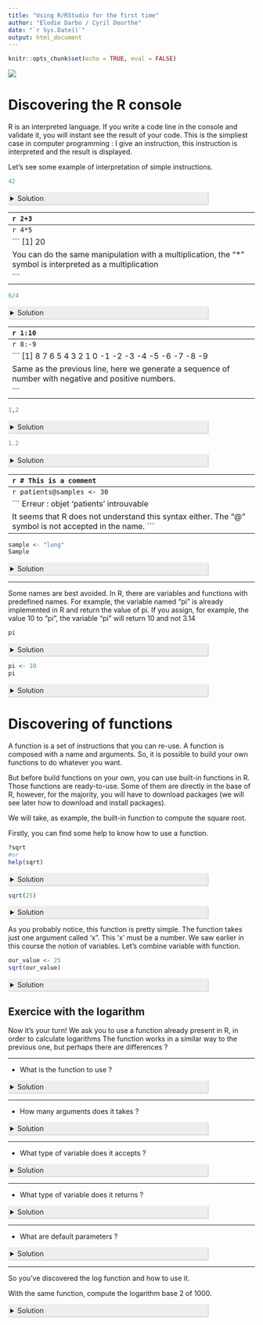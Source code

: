 ```yaml
---
title: "Using R/RStudio for the first time"
author: "Elodie Darbo / Cyril Dourthe"
date: "`r Sys.Date()`"
output: html_document
---
```


<style>
details > summary {
  padding: 4px;
  width: 400px;
  background-color: #eeeeee;
  border: none;
  box-shadow: 1px 1px 2px #bbbbbb;
  cursor: pointer;
}
​
details > p {
  background-color: #E0F8EC;
  padding: 4px;
  margin: 0;
  box-shadow: 1px 1px 2px #bbbbbb;
}
</style>

```r
knitr::opts_chunk$set(echo = TRUE, eval = FALSE)
```

![](figures_exercices/structure_rstudio.svg)

# Discovering the R console

R is an interpreted language. If you write a code line in the console and validate it, you will instant see the result of your code. This is the simpliest case in computer programming : I give an instruction, this instruction is interpreted and the result is displayed.

Let's see some example of interpretation of simple instructions.

```r
42
```
<details>
  <summary>Solution</summary>

```
[1] 42

If you just type a number, R will interpret the simplest way : by returning the number you entered. Here, it will be 42. The interpretation in this case is simple.
```
</details>

--------------------------------------------------------------------------------------------------------------------------------------------------------
```r
2+3
```
<details>
  <summary>Solution</summary>

```
[1] 5

Unlike the previous line, R will not return "2+3", but it interpret the "+" symbol as an addition. R is able to interpret certain symbol especially for arithmetic operation for example.
```
</details> 
  
--------------------------------------------------------------------------------------------------------------------------------------------------------
```r
4*5
```
<details>
  <summary>Solution</summary>

```
[1] 20

You can do the same manipulation with a multiplication, the "*" symbol is interpreted as a multiplication

```
</details> 
--------------------------------------------------------------------------------------------------------------------------------------------------------
```r
6/4
```
<details>
  <summary>Solution</summary>

```
[1] 1.5

Same phenomenon, but with the division, the "/" symbol is interpreted as a division

```
</details> 
--------------------------------------------------------------------------------------------------------------------------------------------------------
```r
1:10
```
<details>
  <summary>Solution</summary>

```
[1] 1  2  3  4  5  6  7  8  9 10

This line is different. The ":" is called a colon. With this symbol you can generate a sequence of number.

```
</details> 
--------------------------------------------------------------------------------------------------------------------------------------------------------
```r
8:-9
```
<details>
  <summary>Solution</summary>

```
[1] 8  7  6  5  4  3  2  1  0 -1 -2 -3 -4 -5 -6 -7 -8 -9

Same as the previous line, here we generate a sequence of number with negative and positive numbers.

```
</details> 

--------------------------------------------------------------------------------------------------------------------------------------------------------
```r
1,2
```
<details>
  <summary>Solution</summary>

```
Erreur : ',' inattendu(e) dans "1,"

Oops, it seems we have a problem here. The interpreter obviously can't read the comma correctly...

```
</details> 

```r
1.2
```
<details>
  <summary>Solution</summary>

```
[1] 1.2

R is demanding when it comes to the use of certain symbols, particularly decimal numbers. In french, we used to write the decimal with a comma like in this example. But in English, the decimal separator is a point not a comma. If you write it with a comma, an error will occurred, R can't interpret what you wrote.
```
</details> 


--------------------------------------------------------------------------------------------------------------------------------------------------------
```r
# This is a comment
```
<details>
  <summary>Solution</summary>

```
> This is a comment

You can write entire lines of text. To do this, simply use the "#" symbol at the beginning of the line. This code line is called a comment, and it is used to indicate that the different lines of code we write do.
```
</details> 


# Work with variables

A variable is a storage space, like a box. In this box, you can store a value that can have different types : numeric, string, table...

Sounds great, but what's it really for?
It's probably the question you've been asking yourself.

You probably noticed when doing the previous exercise in the console, that what you entered was interpreted and returned as a result. However, it's impossible to retrieve this result unless you retype the instruction line.

Here's what we're going to use the variables for. We can store simple structures like numbers or characters string, but we can also store more complex structures such as arrays or matrices. This is called the type of a variable.

It's an important notion in programming, and even more in R, as the language is sometimes rather capricious with variable typing as we will see during the course.

Here is a reminder of some existing types :

| Type | Description | Examples | Notes |
|----------|----------|----------|----------|
| Numeric / Integer | float, integer, complex | 8, 1.8 | The point is used for decimal |
| Character / String | character, character string | "char1",'char2' | Character strings are defined by simple or double quotes |
| Logic / Boolean | logical used for comparison (==, !=, >, %in%, …) | TRUE, FALSE | Predefined variables |
| Other types | NA, NULL | missing value, empty | Predefined variables, impact mathematical operation |
| Functions | Embed instructions and return a result | max(arg1,arg2) substring(arg1,arg2,...) | Many functions are predefined, read the help |

## Assign a value to a variable

Now that you know what variables are for, we will see how to assign a value in a variable.
To do this, you can use two different symbols
The first symbol is "<-". Generally it is preferred when assigning values to variables. But you can also use "=" symbol to assign a value.
The reason is the symbol "=" is also used for other things and it can creates confusion when writing code.

Let's see an example :

```r
P240_nb_rep <- 3
P240_nb_rep
```
<details>
  <summary>Solution</summary>

```
[1] 3

Here we created a variable named "P240_nb_rep" and we assigned the value 3 in the variable.
So when we write "P240_nb_rep" in the console for example, the value 3 appears.

```
</details> 

Remember ? We saw that RStudio offered several panels, including one called Environment.

Normally, if you take a look, you'll see that your variable "P240_nb_rep" appeared. All the variables you create will appear in this panel.

## Name a variable

The choice of name is important: it must be clear to identify the function of the variable and what it contains. In our example, we named our variable 'P240_nb_rep' that store the number of replicates (3) for patient 240.

There are certain rules to follow when choosing a name :

-   Cannot start with a number.
-   Cannot contain special characters like **&,",',/,,\@,\$,(),[],{}**, and more generally all mathematical operators and punctuation.
-   Case-sensitive : name $\neq$ Name.

```r
240_nb_rep <- 30
```
<details>
  <summary>Solution</summary>

```
Erreur : entrée inattendue dans "240_"

First rule broken ! R does not support variables whose name begins with a digit.
```
</details> 
--------------------------------------------------------------------------------------------------------------------------------------------------------
```r
patients@samples <- 30
```
<details>
  <summary>Solution</summary>

```
Erreur : objet 'patients' introuvable

It seems that R does not understand this syntax either. The "@" symbol is not accepted in the name.
```
</details> 

--------------------------------------------------------------------------------------------------------------------------------------------------------
```r
sample <- "lung"
Sample
```
<details>
  <summary>Solution</summary>

```
Erreur : objet 'Sample' introuvable

Here the definition of the variable is correct. The problem is the case, our variable is called "sample" not "Sample".
```
</details> 

--------------------------------------------------------------------------------------------------------------------------------------------------------

Some names are best avoided. In R, there are variables and functions with predefined names. For example, the variable named "pi" is already implemented in R and return the value of pi. If you assign, for example, the value 10 to "pi", the variable "pi" will return 10 and not 3.14

```r
pi
```
<details>
  <summary>Solution</summary>

```
[1] 3.141593

```
</details> 

```r
pi <- 10
pi
```
<details>
  <summary>Solution</summary>

```
[1] 10

```
</details> 

# Discovering of functions

A function is a set of instructions that you can re-use. A function is composed with a name and arguments.
So, it is possible to build your own functions to do whatever you want.

But before build functions on your own, you can use built-in functions in R. Those functions are ready-to-use.
Some of them are directly in the base of R, however, for the majority, you will have to download packages (we will see later how to download and install packages).

We will take, as example, the built-in function to compute the square root.

Firstly, you can find some help to know how to use a function.

```r
?sqrt
#or
help(sqrt)
```
<details>
  <summary>Solution</summary>

```
"sqrt" is the name of the function and the function take one argument (represented by x in the help window). Moreover, the help explains that the argument must be a numeric, a vector or an array.

Don't forget to use internet request to have more information.

```
</details> 

```r
sqrt(25)
```

<details>
  <summary>Solution</summary>

```
[1] 5

The function simply return the result of the square root for 25.

```
</details> 

As you probably notice, this function is pretty simple. The function takes just one argument called 'x". This 'x' must be a number.
We saw earlier in this course the notion of variables. Let's combine variable with function.

```r
our_value <- 25
sqrt(our_value)
```

<details>
  <summary>Solution</summary>

```
The first thing we do is to define our variable. We called it "our_value" and we assign 25.
And we calculate the sqrt.

[1] 5

We have the expected result : 5. The function has taken into account the variable and its contents in order to return the expected result.

```
</details> 

## Exercice with the logarithm

Now it's your turn! 
We ask you to use a function already present in R, in order to calculate logarithms
The function works in a similar way to the previous one, but perhaps there are differences ?

--------------------------------------------------------------------------------------------------------------------------------------------------------

- What is the function to use ?


<details>
  <summary>Solution</summary>

```
This is the first step, if you don't know the function you want to use : use help panel or search on the internet.
If you start writing log in the console, you'll see that there are indeed several functions beginning with log. But the one we're most interested in is the first one, called “log”.

?log
help(log)

```
</details> 

--------------------------------------------------------------------------------------------------------------------------------------------------------

- How many arguments does it takes ?


<details>
  <summary>Solution</summary>

```
The function log takes 2 arguments : 
- x : this is basically a number for example
- base : this argument allows to specify which base you want to use

```
</details> 

--------------------------------------------------------------------------------------------------------------------------------------------------------

- What type of variable does it accepts ?


<details>
  <summary>Solution</summary>

```
The first argument x must be a numeric or a vector.
The base argument must be a positive number. 

```
</details> 

--------------------------------------------------------------------------------------------------------------------------------------------------------

- What type of variable does it returns ?


<details>
  <summary>Solution</summary>

```
The function returns the result in numeric type.

```
</details> 

--------------------------------------------------------------------------------------------------------------------------------------------------------

- What are default parameters ?


<details>
  <summary>Solution</summary>

```
We saw that we have 2 arguments in this function. Only one of them have a default paramter and this is base argument. It takes e=exp(1) by default.

```
</details> 

--------------------------------------------------------------------------------------------------------------------------------------------------------

So you've discovered the log function and how to use it.

With the same function, compute the logarithm base 2 of 1000.

<details>
  <summary>Solution</summary>

```
> log(10, base=2)
[1] 3.321928

We took in example the log base 2 of 1000 for 10.
The argument x is 10 and the base argument is equal to 2.

NB : You may have noticed when looking for help for the log function, that there is a function called log2.
This function is the same as log, simply with the base set to 2.
That's why there's only one argument here: x
Here's how it would look :

> log2(10)
[1] 3.321928

The result is the same!

```
</details> 



